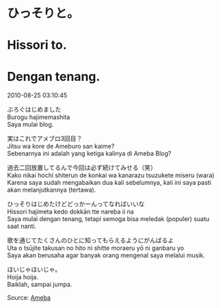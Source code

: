# ひっそりと。
# Hissori to.
# Dengan tenang.

2010-08-25 03:10:45  

ぶろぐはじめました  
Burogu hajimemashita  
Saya mulai blog.

実はこれでアメブロ3回目？  
Jitsu wa kore de Ameburo san kaime?  
Sebenarnya ini adalah yang ketiga kalinya di Ameba Blog?

過去二回放置してるんで今回は必ず続けてみせる（笑）  
Kako nikai hochi shiterun de konkai wa kanarazu tsuzukete miseru (wara)  
Karena saya sudah mengabaikan dua kali sebelumnya, kali ini saya pasti akan melanjutkannya (tertawa).

ひっそりはじめたけどどっかーんってなればいいな  
Hissori hajimeta kedo dokkān tte nareba ii na  
Saya mulai dengan tenang, tetapi semoga bisa meledak (populer) suatu saat nanti.

歌を通じてたくさんのひとに知ってもらえるようにがんばるよ  
Uta o tsūjite takusan no hito ni shitte moraeru yō ni ganbaru yo  
Saya akan berusaha agar banyak orang mengenal saya melalui musik.

ほいじゃほいじゃ。  
Hoija hoija.  
Baiklah, sampai jumpa.

Source: [Ameba](https://ameblo.jp/arihara6/entry-10629342964.html)